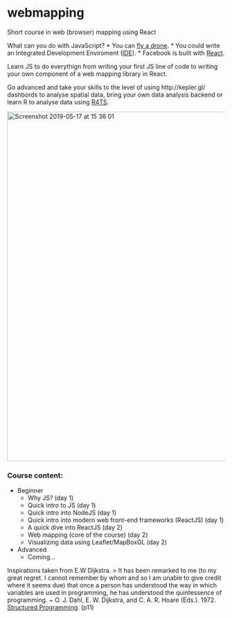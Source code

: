 # webmapping
Short course in web (browser) mapping using React

What can you do with JavaScript?
* You can [fly a drone](https://www.youtube.com/watch?v=JzFvGf7Ywkk).
* You could write an Integrated Development Enviroment ([IDE](https://arstechnica.com/information-technology/2015/04/microsofts-new-code-editor-is-built-on-googles-chromium/)).
* Facebook is built with [React](https://github.com/facebook/react).

Learn JS to do everythign from writing your first JS line of code to writing your own component of a web mapping library in React. 

Go advanced and take your skills to the level of using http://kepler.gl/ dashbords to  analyse spatial data, bring your own data analysis backend or learn R to analyse data using [R4TS](https://github.com/ITSLeeds/R4TS).

<img width="804" alt="Screenshot 2019-05-17 at 15 36 01" src="https://user-images.githubusercontent.com/408568/57935369-865c7580-78b9-11e9-8108-86ed586d38a8.png">

### Course content:

* Beginner
  * Why JS? (day 1)
  * Quick intro to JS (day 1)
  * Quick intro into NodeJS (day 1)
  * Quick intro into modern web front-end frameworks (ReactJS) (day 1)
  * A quick dive into ReactJS (day 2)
  * Web mapping (core of the course)  (day 2)
  * Visualizing data using Leaflet/MapBoxGL (day 2)
* Advanced
  * Coming...

Inspirations taken from E.W Dijkstra.
> It has been remarked to me (to my great regret. I cannot remember by whom and so I am unable to give credit where it seems due) that once a person has understood the way in which variables are used in programming, he has understood the quintessence of programming. ~ O. J. Dahl, E. W. Dijkstra, and C. A. R. Hoare (Eds.). 1972. [Structured Programming](https://dl.acm.org/citation.cfm?id=1243380). (p11)